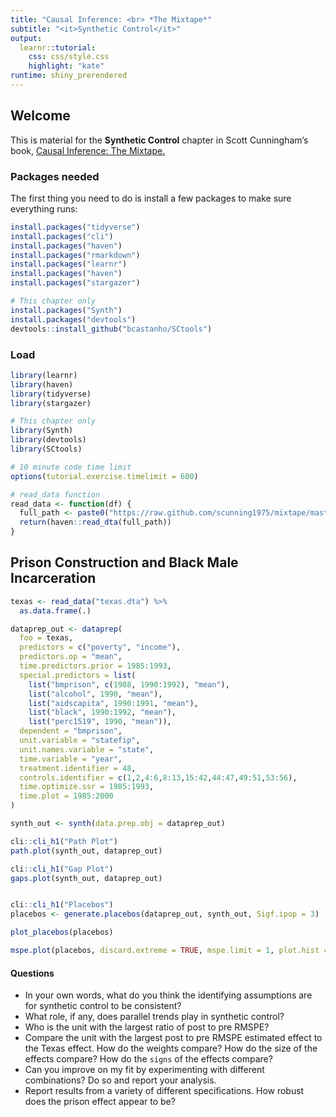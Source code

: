 ```yaml
---
title: "Causal Inference: <br> *The Mixtape*"
subtitle: "<it>Synthetic Control</it>"
output: 
  learnr::tutorial:
    css: css/style.css
    highlight: "kate"
runtime: shiny_prerendered
---
```


## Welcome

This is material for the **Synthetic Control** chapter in Scott Cunningham's book, [Causal Inference: The Mixtape.](https://mixtape.scunning.com/)

### Packages needed

The first thing you need to do is install a few packages to make sure everything runs:

```r
install.packages("tidyverse")
install.packages("cli")
install.packages("haven")
install.packages("rmarkdown")
install.packages("learnr")
install.packages("haven")
install.packages("stargazer")

# This chapter only
install.packages("Synth")
install.packages("devtools")
devtools::install_github("bcastanho/SCtools")
```

### Load

```r
library(learnr)
library(haven)
library(tidyverse)
library(stargazer)

# This chapter only
library(Synth)
library(devtools)
library(SCtools)

# 10 minute code time limit
options(tutorial.exercise.timelimit = 600)

# read_data function
read_data <- function(df) {
  full_path <- paste0("https://raw.github.com/scunning1975/mixtape/master/", df)
  return(haven::read_dta(full_path))
}
```


## Prison Construction and Black Male Incarceration

```r

texas <- read_data("texas.dta") %>%
  as.data.frame(.)

dataprep_out <- dataprep(
  foo = texas,
  predictors = c("poverty", "income"),
  predictors.op = "mean",
  time.predictors.prior = 1985:1993,
  special.predictors = list(
    list("bmprison", c(1988, 1990:1992), "mean"),
    list("alcohol", 1990, "mean"),
    list("aidscapita", 1990:1991, "mean"),
    list("black", 1990:1992, "mean"),
    list("perc1519", 1990, "mean")),
  dependent = "bmprison",
  unit.variable = "statefip",
  unit.names.variable = "state",
  time.variable = "year",
  treatment.identifier = 48,
  controls.identifier = c(1,2,4:6,8:13,15:42,44:47,49:51,53:56),
  time.optimize.ssr = 1985:1993,
  time.plot = 1985:2000
)

synth_out <- synth(data.prep.obj = dataprep_out)

cli::cli_h1("Path Plot")
path.plot(synth_out, dataprep_out)

cli::cli_h1("Gap Plot")
gaps.plot(synth_out, dataprep_out)


cli::cli_h1("Placebos")
placebos <- generate.placebos(dataprep_out, synth_out, Sigf.ipop = 3)

plot_placebos(placebos)

mspe.plot(placebos, discard.extreme = TRUE, mspe.limit = 1, plot.hist = TRUE)

```

#### Questions
- In your own words, what do you think the identifying assumptions are for synthetic control to be consistent? 
- What role, if any, does parallel trends play in synthetic control?
- Who is the unit with the largest ratio of post to pre RMSPE?  
- Compare the unit with the largest post to pre RMSPE estimated effect to the Texas effect.  How do the weights compare?  How do the size of the effects compare?  How do the ``signs`` of the effects compare?
- Can you improve on my fit by experimenting with different combinations? Do so and report your analysis.
- Report results from a variety of different specifications.  How robust does the prison effect appear to be?